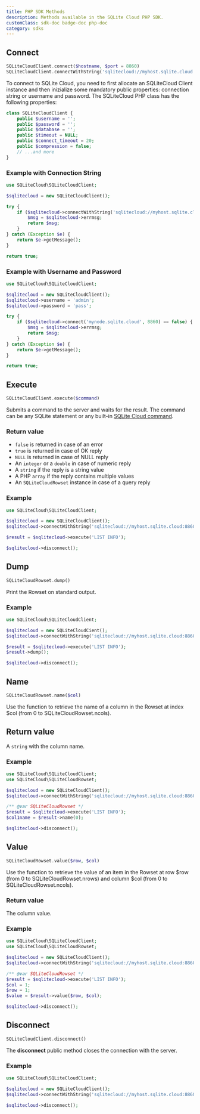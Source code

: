 ```yaml
---
title: PHP SDK Methods
description: Methods available in the SQLite Cloud PHP SDK.
customClass: sdk-doc badge-doc php-doc
category: sdks
---
```



## Connect
```php
SQLiteCloudClient.connect($hostname, $port = 8860)
SQLiteCloudClient.connectWithString('sqlitecloud://myhost.sqlite.cloud:8860?apikey=myapikey')
```

To connect to SQLite Cloud, you need to first allocate an SQLiteCloud Client instance and then inizialize some mandatory public properties: connection string or username and password. The SQLiteCloud PHP class has the following properties:
```php
class SQLiteCloudClient {
	public $username = '';
	public $password = '';
	public $database = '';
	public $timeout = NULL;
	public $connect_timeout = 20;
	public $compression = false;
    // ...and more
}
```

### Example with Connection String

```php
use SQLiteCloud\SQLiteCloudClient;

$sqlitecloud = new SQLiteCloudClient();

try {
	if ($sqlitecloud->connectWithString('sqlitecloud://myhost.sqlite.cloud:8860/mydatabase?apikey=myapikey') == false) {
		$msg = $sqlitecloud->errmsg;
		return $msg;
	}
} catch (Exception $e) {
	return $e->getMessage();
}

return true;
```

### Example with Username and Password

```php
use SQLiteCloud\SQLiteCloudClient;

$sqlitecloud = new SQLiteCloudClient();
$sqlitecloud->username = 'admin';
$sqlitecloud->password = 'pass';

try {
	if ($sqlitecloud->connect('mynode.sqlite.cloud', 8860) == false) {
		$msg = $sqlitecloud->errmsg;
		return $msg;
	}
} catch (Exception $e) {
	return $e->getMessage();
}

return true;
```

## Execute
```php
SQLiteCloudClient.execute($command)
```

Submits a command to the server and waits for the result. The command can be any SQLite statement or any built-in [SQLite Cloud command](/docs/commands).

### Return value
* `false` is returned in case of an error
* `true` is returned in case of OK reply
* `NULL` is returned in case of NULL reply
* An `integer` or a `double` in case of numeric reply
* A `string` if the reply is a string value
* A PHP `array` if the reply contains multiple values
* An `SQLiteCloudRowset` instance in case of a query reply

### Example
```php
use SQLiteCloud\SQLiteCloudClient;

$sqlitecloud = new SQLiteCloudClient();
$sqlitecloud->connectWithString('sqlitecloud://myhost.sqlite.cloud:8860/mydatabase?apikey=myapikey')

$result = $sqlitecloud->execute('LIST INFO');

$sqlitecloud->disconnect();
```
## Dump
```php
SQLiteCloudRowset.dump()
```

Print the Rowset on standard output.

### Example
```php
use SQLiteCloud\SQLiteCloudClient;

$sqlitecloud = new SQLiteCloudCient();
$sqlitecloud->connectWithString('sqlitecloud://myhost.sqlite.cloud:8860/mydatabase?apikey=myapikey')

$result = $sqlitecloud->execute('LIST INFO');
$result->dump();

$sqlitecloud->disconnect();
```
## Name
```php
SQLiteCloudRowset.name($col)
```

Use the function to retrieve the name of a column in the Rowset at index $col (from 0 to SQLiteCloudRowset.ncols).

## Return value
A `string` with the column name.

### Example
```php
use SQLiteCloud\SQLiteCloudClient;
use SQLiteCloud\SQLiteCloudRowset;

$sqlitecloud = new SQLiteCloudClient();
$sqlitecloud->connectWithString('sqlitecloud://myhost.sqlite.cloud:8860/mydatabase?apikey=myapikey')

/** @var SQLiteCloudRowset */
$result = $sqlitecloud->execute('LIST INFO');
$col1name = $result->name(0);

$sqlitecloud->disconnect();
```
## Value
```php
SQLiteCloudRowset.value($row, $col)
```

Use the function to retrieve the value of an item in the Rowset at row $row (from 0 to SQLiteCloudRowset.nrows) and column $col (from 0 to SQLiteCloudRowset.ncols).

### Return value
The column value.

### Example
```php
use SQLiteCloud\SQLiteCloudClient;
use SQLiteCloud\SQLiteCloudRowset;

$sqlitecloud = new SQLiteCloudClient();
$sqlitecloud->connectWithString('sqlitecloud://myhost.sqlite.cloud:8860/mydatabase?apikey=myapikey')

/** @var SQLiteCloudRowset */
$result = $sqlitecloud->execute('LIST INFO');
$col = 1;
$row = 1;
$value = $result->value($row, $col);

$sqlitecloud->disconnect();
```

## Disconnect

```php
SQLiteCloudClient.disconnect()
```

The **disconnect** public method closes the connection with the server.

### Example
```php
use SQLiteCloud\SQLiteCloudClient;

$sqlitecloud = new SQLiteCloudClient();
$sqlitecloud->connectWithString('sqlitecloud://myhost.sqlite.cloud:8860/mydatabase?apikey=myapikey')

$sqlitecloud->disconnect();
```